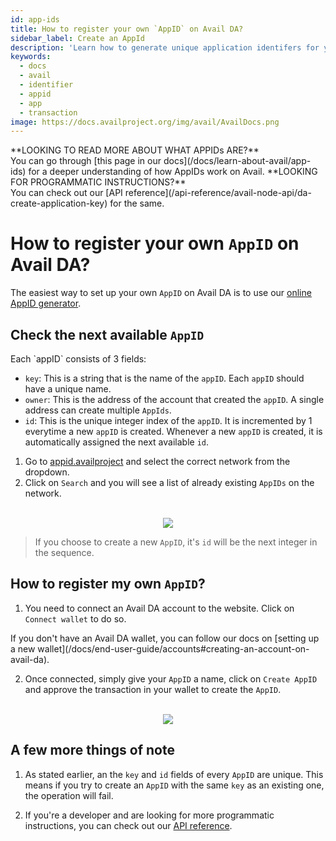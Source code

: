```yaml
---
id: app-ids
title: How to register your own `AppID` on Avail DA?
sidebar_label: Create an AppId
description: 'Learn how to generate unique application identifers for your Avail-based solution.'
keywords:
  - docs
  - avail
  - identifier
  - appid
  - app
  - transaction
image: https://docs.availproject.org/img/avail/AvailDocs.png
---
```



<Callout type="info">
**LOOKING TO READ MORE ABOUT WHAT APPIDs ARE?**<br/>
You can go through [this page in our docs](/docs/learn-about-avail/app-ids) for a deeper understanding of how
AppIDs work on Avail.
</Callout>

<Callout type="info">
**LOOKING FOR PROGRAMMATIC INSTRUCTIONS?**<br/>
You can check out our [API reference](/api-reference/avail-node-api/da-create-application-key) for the same.
</Callout>

# How to register your own `AppID` on Avail DA?

The easiest way to set up your own `AppID` on Avail DA is to use our [online AppID generator](https://appid.availproject.org/).

## Check the next available `AppID`

<Callout type="info">
Each `appID` consists of 3 fields:

- `key`: This is a string that is the name of the `appID`. Each `appID` should have a unique name.
- `owner`: This is the address of the account that created the `appID`. A single address can create multiple `AppIds`.
- `id`: This is the unique integer index of the `appID`. It is incremented by 1 everytime a new `appID` is created. Whenever a new
`appID` is created, it is automatically assigned the next available `id`.
</Callout>

1. Go to [appid.availproject](https://appid.availproject.org/) and select the correct network from the dropdown.
2. Click on `Search` and you will see a list of already existing `AppIDs` on the network.

<br/>
<div align="center">
<img src="/img/app-id-new/app-id-new-1.png" align="center" /> 
</div>

> If you choose to create a new `AppID`, it's `id` will be the next integer in the sequence.

## How to register my own `AppID`?

1. You need to connect an Avail DA account to the website. Click on `Connect wallet` to do so.

<Callout type="info">
If you don't have an Avail DA wallet, you can follow our docs on [setting up a new wallet](/docs/end-user-guide/accounts#creating-an-account-on-avail-da).
</Callout>

2. Once connected, simply give your `AppID` a name, click on `Create AppID` and approve the transaction in your wallet to create the `AppID`.

<br/>
<div align="center">
<img src="/img/app-id-new/app-id-new-2.png" align="center" /> 
</div>

## A few more things of note

1. As stated earlier, an the `key` and `id` fields of every `AppID` are unique. This means if you try to create an `AppID` with the same `key` as an existing one,
the operation will fail.

2. If you're a developer and are looking for more programmatic instructions, you can check out our [API reference](/api-reference/avail-node-api/da-create-application-key).